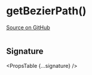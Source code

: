
# getBezierPath()

[Source on GitHub](https://github.com/wbkd/react-flow/blob/f919cb152dd5a92ec3b4d7e4568ffe099bc2af39/packages/system/src/utils/edges/bezier-edge.ts#L72)

```ts

```

## Signature

<PropsTable {...signature} />
